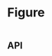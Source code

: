 
<Meta title="Components/Figure" component={Figure} />

# Figure

<Preview>
  <Story name="Base component">
    <Figure
      caption={knobs.text('caption', 'Lorem ipsum dolor sit amet', 'Copy')}
      hasCaptionBorder={knobs.boolean('hasCaptionBorder', true, 'Presentation')}
      hasCaptionOffset={knobs.boolean('hasCaptionOffset', true, 'Presentation')}
      theme={knobs.select('theme', ['dark', 'light'], 'dark', 'Presentation')}
    >
      <Image
        altText="Lorem ipsum dolor sit amet"
        large={knobs.text(
          'large',
          'https://www.aesop.com/medias/GelCleanser-640x640.png?context=bWFzdGVyfGltYWdlc3w1MzE5NTl8aW1hZ2UvcG5nfGltYWdlcy9oOTUvaGNkLzg4MDc3OTc4NTAxNDIucG5nfGM3NTNhYjdkMWNiOTRhNWZhNDA0NWExZWJiODMxN2VhNzEyY2ZkNGUyYzc4ZWVkZDRjYTIzMzZmZTRlOGYxNjM',
          'Image',
        )}
        medium={knobs.text(
          'medium',
          'https://www.aesop.com/medias/GelCleanser-640x640.png?context=bWFzdGVyfGltYWdlc3w1MzE5NTl8aW1hZ2UvcG5nfGltYWdlcy9oOTUvaGNkLzg4MDc3OTc4NTAxNDIucG5nfGM3NTNhYjdkMWNiOTRhNWZhNDA0NWExZWJiODMxN2VhNzEyY2ZkNGUyYzc4ZWVkZDRjYTIzMzZmZTRlOGYxNjM',
          'Image',
        )}
        small={knobs.text(
          'small',
          'https://www.aesop.com/medias/GelCleanser-640x640.png?context=bWFzdGVyfGltYWdlc3w1MzE5NTl8aW1hZ2UvcG5nfGltYWdlcy9oOTUvaGNkLzg4MDc3OTc4NTAxNDIucG5nfGM3NTNhYjdkMWNiOTRhNWZhNDA0NWExZWJiODMxN2VhNzEyY2ZkNGUyYzc4ZWVkZDRjYTIzMzZmZTRlOGYxNjM',
          'Image',
        )}
      />
    </Figure>
  </Story>
</Preview>

## API

<Props of={Figure} />
